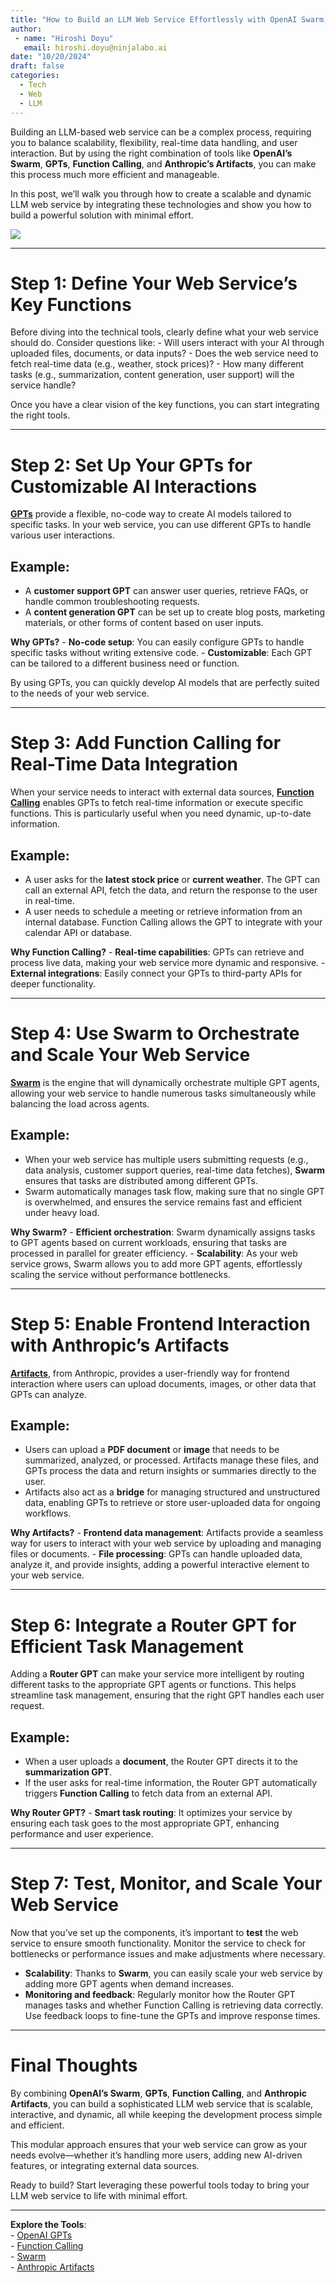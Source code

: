 ```yaml
---
title: "How to Build an LLM Web Service Effortlessly with OpenAI Swarm, GPTs, Function Calling, and Anthropic Artifacts"
author: 
 - name: "Hiroshi Doyu"
   email: hiroshi.doyu@ninjalabo.ai
date: "10/20/2024"
draft: false
categories:
  - Tech
  - Web
  - LLM
---
```

Building an LLM-based web service can be a complex process, requiring you to balance scalability, flexibility, real-time data handling, and user interaction. But by using the right combination of tools like **OpenAI's Swarm**, **GPTs**, **Function Calling**, and **Anthropic’s Artifacts**, you can make this process much more efficient and manageable.

In this post, we’ll walk you through how to create a scalable and dynamic LLM web service by integrating these technologies and show you how to build a powerful solution with minimal effort.


![](images/swarm.png)

---

# **Step 1: Define Your Web Service’s Key Functions**

Before diving into the technical tools, clearly define what your web service should do. Consider questions like:
- Will users interact with your AI through uploaded files, documents, or data inputs?
- Does the web service need to fetch real-time data (e.g., weather, stock prices)?
- How many different tasks (e.g., summarization, content generation, user support) will the service handle?

Once you have a clear vision of the key functions, you can start integrating the right tools.

---

# **Step 2: Set Up Your GPTs for Customizable AI Interactions**

**[GPTs](https://openai.com/chatgpt/gpts)** provide a flexible, no-code way to create AI models tailored to specific tasks. In your web service, you can use different GPTs to handle various user interactions.

## Example:
- A **customer support GPT** can answer user queries, retrieve FAQs, or handle common troubleshooting requests.
- A **content generation GPT** can be set up to create blog posts, marketing materials, or other forms of content based on user inputs.

**Why GPTs?**
- **No-code setup**: You can easily configure GPTs to handle specific tasks without writing extensive code.
- **Customizable**: Each GPT can be tailored to a different business need or function.

By using GPTs, you can quickly develop AI models that are perfectly suited to the needs of your web service.

---

# **Step 3: Add Function Calling for Real-Time Data Integration**

When your service needs to interact with external data sources, **[Function Calling](https://openai.com/blog/function-calling-and-other-api-updates)** enables GPTs to fetch real-time information or execute specific functions. This is particularly useful when you need dynamic, up-to-date information.

## Example:
- A user asks for the **latest stock price** or **current weather**. The GPT can call an external API, fetch the data, and return the response to the user in real-time.
- A user needs to schedule a meeting or retrieve information from an internal database. Function Calling allows the GPT to integrate with your calendar API or database.

**Why Function Calling?**
- **Real-time capabilities**: GPTs can retrieve and process live data, making your web service more dynamic and responsive.
- **External integrations**: Easily connect your GPTs to third-party APIs for deeper functionality.

---

# **Step 4: Use Swarm to Orchestrate and Scale Your Web Service**

**[Swarm](https://github.com/openai/swarm)** is the engine that will dynamically orchestrate multiple GPT agents, allowing your web service to handle numerous tasks simultaneously while balancing the load across agents.

## Example:
- When your web service has multiple users submitting requests (e.g., data analysis, customer support queries, real-time data fetches), **Swarm** ensures that tasks are distributed among different GPTs. 
- Swarm automatically manages task flow, making sure that no single GPT is overwhelmed, and ensures the service remains fast and efficient under heavy load.

**Why Swarm?**
- **Efficient orchestration**: Swarm dynamically assigns tasks to GPT agents based on current workloads, ensuring that tasks are processed in parallel for greater efficiency.
- **Scalability**: As your web service grows, Swarm allows you to add more GPT agents, effortlessly scaling the service without performance bottlenecks.

---

# **Step 5: Enable Frontend Interaction with Anthropic’s Artifacts**

**[Artifacts](https://support.anthropic.com/en/articles/9487310-what-are-artifacts-and-how-do-i-use-them)**, from Anthropic, provides a user-friendly way for frontend interaction where users can upload documents, images, or other data that GPTs can analyze.

## Example:
- Users can upload a **PDF document** or **image** that needs to be summarized, analyzed, or processed. Artifacts manage these files, and GPTs process the data and return insights or summaries directly to the user.
- Artifacts also act as a **bridge** for managing structured and unstructured data, enabling GPTs to retrieve or store user-uploaded data for ongoing workflows.

**Why Artifacts?**
- **Frontend data management**: Artifacts provide a seamless way for users to interact with your web service by uploading and managing files or documents.
- **File processing**: GPTs can handle uploaded data, analyze it, and provide insights, adding a powerful interactive element to your web service.

---

# **Step 6: Integrate a Router GPT for Efficient Task Management**

Adding a **Router GPT** can make your service more intelligent by routing different tasks to the appropriate GPT agents or functions. This helps streamline task management, ensuring that the right GPT handles each user request.

## Example:
- When a user uploads a **document**, the Router GPT directs it to the **summarization GPT**.
- If the user asks for real-time information, the Router GPT automatically triggers **Function Calling** to fetch data from an external API.

**Why Router GPT?**
- **Smart task routing**: It optimizes your service by ensuring each task goes to the most appropriate GPT, enhancing performance and user experience.

---

# **Step 7: Test, Monitor, and Scale Your Web Service**

Now that you’ve set up the components, it’s important to **test** the web service to ensure smooth functionality. Monitor the service to check for bottlenecks or performance issues and make adjustments where necessary.

- **Scalability**: Thanks to **Swarm**, you can easily scale your web service by adding more GPT agents when demand increases.
- **Monitoring and feedback**: Regularly monitor how the Router GPT manages tasks and whether Function Calling is retrieving data correctly. Use feedback loops to fine-tune the GPTs and improve response times.

---

# **Final Thoughts**

By combining **OpenAI’s Swarm**, **GPTs**, **Function Calling**, and **Anthropic Artifacts**, you can build a sophisticated LLM web service that is scalable, interactive, and dynamic, all while keeping the development process simple and efficient. 

This modular approach ensures that your web service can grow as your needs evolve—whether it’s handling more users, adding new AI-driven features, or integrating external data sources.

Ready to build? Start leveraging these powerful tools today to bring your LLM web service to life with minimal effort.

---

**Explore the Tools**:  
- [OpenAI GPTs](https://openai.com/chatgpt/gpts)  
- [Function Calling](https://openai.com/blog/function-calling-and-other-api-updates)  
- [Swarm](https://github.com/openai/swarm)  
- [Anthropic Artifacts](https://support.anthropic.com/en/articles/9487310-what-are-artifacts-and-how-do-i-use-them)



